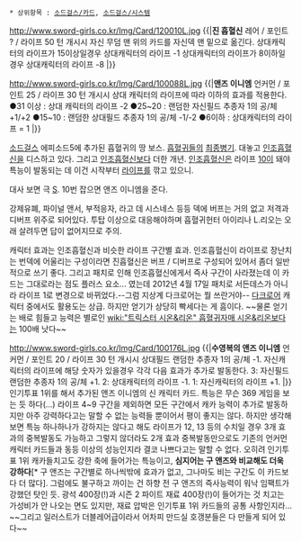  * 상위항목 : [[소드걸스/카드]], [[소드걸스/시스템]]

http://www.sword-girls.co.kr/Img/Card/120010L.jpg
{{|'''진 흡혈신'''
레어 / 포인트 ? / 라이프 50
턴 개시시 자신 무덤 맨 위의 카드를 자신덱 맨 밑으로 옮긴다. 상대캐릭터의 라이프가 15이상일경우 상대캐릭터의 라이프 -1 상대캐릭터의 라이프가 8이하일 경우 상대캐릭터의 라이프 -8 
{{{#0000ff 하찮은 모사품따위와 날 비교하지 마라. 아무래도 상관없다. 그저 난 네 피의 맛이 궁금할 뿐이야.}}}|}}

http://www.sword-girls.co.kr/Img/Card/100088L.jpg
{{|'''앤즈 이니엠'''
언커먼 / 포인트 25 / 라이프 30
턴 개시시 상대 캐릭터의 라이프에 따라 이하의 효과를 적용한다. ●31 이상 : 상대 캐릭터의 라이프 -2 ●25~20 : 랜덤한 자신필드 추종자 1의 공/체 +1/+2 ●15~10 : 랜덤한 상대필드 추종자 1의 공/체 -1/-2 ●6이하 : 상대캐릭터의 라이프 = 1
{{{#0000ff 내 모사품은 꼬맹이라면서? 가짜와 같을순 없지. 그래서? 네가 새 주인인가? 그럼 이몸에게 봉사해봐.}}}|}}


[[소드걸스]] 에피소드5에 추가된 흡혈귀의 땅 보스. [[흡혈귀]]들의 [[최종병기]]. 대놓고 [[인조흡혈신]]을 디스하고 있다. 그리고 [[인조흡혈신]]보다 더한 개년. [[인조흡혈신]]은 라이프 [[10]]이 돼야 특능이 발동되는 데 이건 시작부터 [[라이프]]를 깎고 있으니.

대사 보면 극 [[S]].
10번 잡으면 앤즈 이니엠을 준다.

강제유폐, 파이널 앤서, 부적응자, 라고 데 시스네스 등등 덱에 버프는 거의 없고 저격과 디버프 위주로 되어있다. 투탑 이상으로 대응해야하며 흡혈귀헌터 아이리나 L.리오는 오래 살려두면 답이 없어지므로 주의.

캐릭터 효과는 인조흡혈신과 비슷한 라이프 구간별 효과. 인조흡혈신이 라이프로 장난치는 번덱에 어울리는 구성이라면 진흡혈신은 버프 / 디버프로 구성되어 있어서 좀더 일반적으로 쓰기 좋다. 그리고 패치로 인해 인조흡혈신에게서 즉사 구간이 사라졌는데 이 카드는 그대로라는 점도 플러스 요소... 였는데 2012년 4월 17일 패치로 서든데스가 아니라 라이프 1로 변경으로 바뀌었다.--그럼 지상계 다크로어는 뭘 쓰란거야-- [[다크로어]] 캐릭터 중에서도 활용도는 상급. 하지만 얻기가 상당히 빡세다는 게 흠이다. ~~물론 얻기는 배로 힘들고 능력은 별로인 [[wiki:"트릭스터 시온&리온" 흡혈귀자매 시온&리온]]보다는 100배 낫다~~



http://www.sword-girls.co.kr/Img/Card/100176L.jpg
{{|'''수영복의 앤즈 이니엠'''
언커먼 / 포인트 20 / 라이프 30
턴 개시시 상대필드 랜덤한 추종자 1의 공/체 -1. 자신캐릭터의 라이프에 해당 숫자가 있을경우 각각 다음 효과가 추가로 발동한다. 3: 자신필드 랜덤한 추종자 1의 공/체 +1. 2: 상대캐릭터의 라이프 -1. 1: 자신캐릭터의 라이프 +1.
{{{#0000ff 아 좋다. 바다에서 하는 수영은 운치가 있어. 아쉬운 점은 함께 즐길만한 녀석이 없다는 건가.}}}|}}
인기투표 1위를 해서 추가된 앤즈 이니엠의 신 캐릭터 카드. 특능은 무슨 369 게임을 보는 듯 하다(...) 라이프 4~9 구간을 제외하면 모든 구간에서 캐카 능력이 추가로 발동하지만 아주 강력하다고는 말할 수 없는 능력들 뿐이어서 평이 좋지는 않다. 
하지만 생각해 보면 특능 하나하나가 강하지는 않다고 해도 라이프가 12, 13 등의 수치일 경우 3개 효과의 중복발동도 가능하고 그렇지 않더라도 2개 효과 중복발동만으로도 기존의 언커먼 캐릭터 카드들과 동등 이상의 성능인지라 결코 나쁘다고는 말할 수 없다. 
오히려 인기투표 1위 캐카들치고도 강한 축에 들어가는 특능이고, '''심지어는 구 앤즈와 비교해도 더욱 강하다'''[* 구 앤즈는 구간별로 하나씩밖에 효과가 없고, 그나마도 비는 구간도 이 카드보다 더 많다]. 그럼에도 불구하고 까이는 건 하향 전 구 앤즈의 즉사능력이 워낙 임팩트가 강했던 탓인 듯.
광석 400장(!)과 시즌 2 파이트 재료 400장(!)이 들어가는 것 치고는 가성비가 안 나오는 면도 있지만, 재료 압박은 인기투표 1위 카드들의 공통 사항인지라...
~~그리고 일러스트가 더블레어급이라서 어차피 만드실 호갱분들은 다 만들게 되어 있다~~
